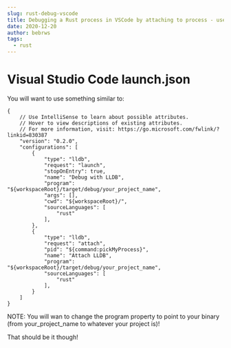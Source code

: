 ```yaml
---
slug: rust-debug-vscode
title: Debugging a Rust process in VSCode by attaching to process - useful for say.. a terminal emulator
date: 2020-12-20
author: bebrws
tags:
  - rust
---
```


# Visual Studio Code launch.json

You will want to use something similar to:

```
{
    // Use IntelliSense to learn about possible attributes.
    // Hover to view descriptions of existing attributes.
    // For more information, visit: https://go.microsoft.com/fwlink/?linkid=830387
    "version": "0.2.0",
    "configurations": [
        {
            "type": "lldb",
            "request": "launch",
            "stopOnEntry": true,
            "name": "Debug with LLDB",
            "program": "${workspaceRoot}/target/debug/your_project_name",
            "args": [],
            "cwd": "${workspaceRoot}/",
            "sourceLanguages": [
                "rust"
            ],
        },
        {
            "type": "lldb",
            "request": "attach",
            "pid": "${command:pickMyProcess}",
            "name": "Attach LLDB",
            "program": "${workspaceRoot}/target/debug/your_project_name",
            "sourceLanguages": [
                "rust"
            ],
        }
    ]
}
```

NOTE: You will wan to change the program property to point to your binary (from your_project_name to whatever your project is)!

That should be it though!
